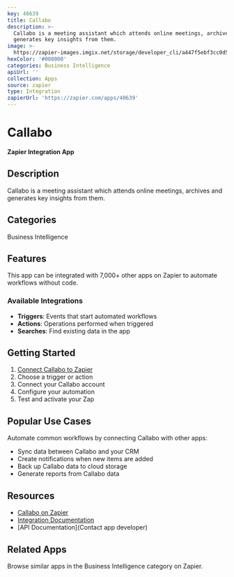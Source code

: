 ```yaml
---
key: 40639
title: Callabo
description: >-
  Callabo is a meeting assistant which attends online meetings, archives and
  generates key insights from them.
image: >-
  https://zapier-images.imgix.net/storage/developer_cli/a447f5ebf3cc0d53f09612b0715f81c7_2.png?auto=format%2Ccompress&ixlib=python-3.0.0&q=50
hexColor: '#000000'
categories: Business Intelligence
apiUrl: ''
collection: Apps
source: zapier
type: Integration
zapierUrl: 'https://zapier.com/apps/40639'
---
```

# Callabo

**Zapier Integration App**

## Description

Callabo is a meeting assistant which attends online meetings, archives and generates key insights from them.

## Categories

Business Intelligence

## Features

This app can be integrated with 7,000+ other apps on Zapier to automate workflows without code.

### Available Integrations

- **Triggers**: Events that start automated workflows
- **Actions**: Operations performed when triggered
- **Searches**: Find existing data in the app

## Getting Started

1. [Connect Callabo to Zapier](https://zapier.com/apps/40639)
2. Choose a trigger or action
3. Connect your Callabo account
4. Configure your automation
5. Test and activate your Zap

## Popular Use Cases

Automate common workflows by connecting Callabo with other apps:

- Sync data between Callabo and your CRM
- Create notifications when new items are added
- Back up Callabo data to cloud storage
- Generate reports from Callabo data

## Resources

- [Callabo on Zapier](https://zapier.com/apps/40639)
- [Integration Documentation](https://zapier.com/apps/40639/integrations)
- [API Documentation](Contact app developer)

## Related Apps

Browse similar apps in the Business Intelligence category on Zapier.
